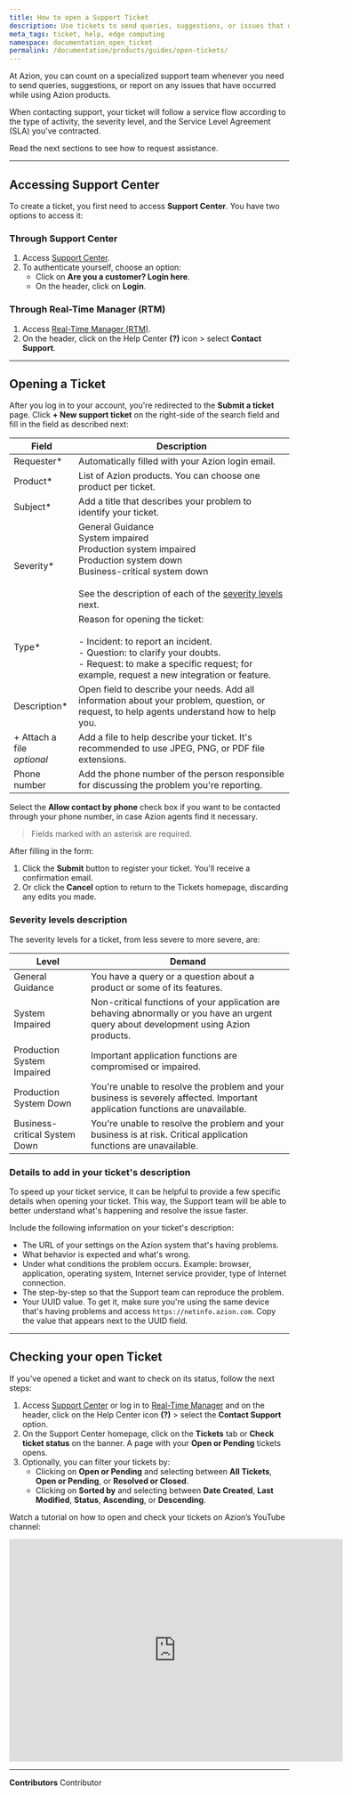 ```yaml
---
title: How to open a Support Ticket
description: Use tickets to send queries, suggestions, or issues that occur while using Azion products.
meta_tags: ticket, help, edge computing
namespace: documentation_open_ticket
permalink: /documentation/products/guides/open-tickets/
---
```


At Azion, you can count on a specialized support team whenever you need to send queries, suggestions, or report on any issues that have occurred while using Azion products.

When contacting support, your ticket will follow a service flow according to the type of activity, the severity level, and the Service Level Agreement (SLA) you've contracted.

Read the next sections to see how to request assistance.

---

## Accessing Support Center

To create a ticket, you first need to access **Support Center**. You have two options to access it:

### Through Support Center

1. Access [Support Center](https://tickets.azion.com/).
2. To authenticate yourself, choose an option:
   - Click on **Are you a customer? Login here**.
   - On the header, click on **Login**.
   
### Through Real-Time Manager (RTM)

1. Access [Real-Time Manager (RTM)](https://console.azion.com/).
2. On the header, click on the Help Center **(?)** icon > select **Contact Support**.

---

## Opening a Ticket

After you log in to your account, you're redirected to the **Submit a ticket** page. Click **+ New support ticket** on the right-side of the search field and fill in the field as described next:

| Field | Description |
|-------|-----------|
| Requester* | Automatically filled with your Azion login email. |
| Product* | List of Azion products. You can choose one product per ticket. |
| Subject* | Add a title that describes your problem to identify your ticket. |
| Severity* | General Guidance<br /> System impaired<br /> Production system impaired<br /> Production system down<br /> Business-critical system down<br /><br />See the description of each of the [severity levels](#severity-levels) next. |
| Type* | Reason for opening the ticket:<br /><br />- Incident: to report an incident. <br />- Question: to clarify your doubts. <br />- Request: to make a specific request; for example, request a new integration or feature. |
| Description* | Open field to describe your needs. Add all information about your problem, question, or request, to help agents understand how to help you. |
| + Attach a file<br /> *optional* | Add a file to help describe your ticket. It's recommended to use JPEG, PNG, or PDF file extensions. |
| Phone number | Add the phone number of the person responsible for discussing the problem you're reporting. |

Select the **Allow contact by phone** check box if you want to be contacted through your phone number, in case Azion agents find it necessary.

> Fields marked with an asterisk are required.

After filling in the form:

1. Click the **Submit** button to register your ticket. You'll receive a confirmation email.
2. Or click the **Cancel** option to return to the Tickets homepage, discarding any edits you made.

### Severity levels description 

The severity levels for a ticket, from less severe to more severe, are:

| Level | Demand |
|-------|---------|
| General Guidance | You have a query or a question about a product or some of its features. |
| System Impaired | Non-critical functions of your application are behaving abnormally or you have an urgent query about development using Azion products. |
| Production System Impaired | Important application functions are compromised or impaired. |
| Production System Down | You're unable to resolve the problem and your business is severely affected. Important application functions are unavailable. |
| Business-critical System Down | You're unable to resolve the problem and your business is at risk. Critical application functions are unavailable. |

### Details to add in your ticket's description 

To speed up your ticket service, it can be helpful to provide a few specific details when opening your ticket. This way, the Support team will be able to better understand what's happening and resolve the issue faster.

Include the following information on your ticket's description:

- The URL of your settings on the Azion system that's having problems.
- What behavior is expected and what's wrong.
- Under what conditions the problem occurs. Example: browser, application, operating system, Internet service provider, type of Internet connection.
- The step-by-step so that the Support team can reproduce the problem.
- Your UUID value. To get it, make sure you're using the same device that's having problems and access `https://netinfo.azion.com`. Copy the value that appears next to the UUID field.

---

## Checking your open Ticket 

If you've opened a ticket and want to check on its status, follow the next steps:

1. Access [Support Center](https://tickets.azion.com/) or log in to [Real-Time Manager](https://console.azion.com/) and on the header, click on the Help Center icon **(?)** > select the **Contact Support** option.
2. On the Support Center homepage, click on the **Tickets** tab or **Check ticket status** on the banner. A page with your **Open or Pending** tickets opens.
3. Optionally, you can filter your tickets by:
   - Clicking on **Open or Pending** and selecting between **All Tickets**, **Open or Pending**, or **Resolved or Closed**.
   - Clicking on **Sorted by** and selecting between **Date Created**, **Last Modified**, **Status**, **Ascending**, or **Descending**.

Watch a tutorial on how to open and check your tickets on Azion’s YouTube channel:

<iframe
   src="https://www.youtube.com/embed/DDeT-W7S89Y"
   loading="lazy"
   width="600"
   height="400"
   title="Opening a support ticket and checking on open tickets"
   frameborder="0"
   allow="accelerometer; autoplay; clipboard-write; encrypted-media; gyroscope; picture-in-picture; web-share"
   allowfullscreen></iframe>



---


**Contributors** <ContributorList>Contributor</ContributorList>
